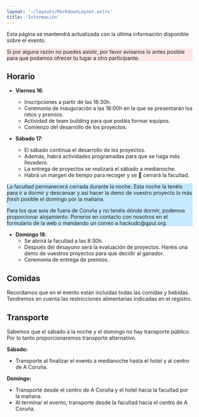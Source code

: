 ```yaml
---
layout: '~/layouts/MarkdownLayout.astro'
title: 'Información'
---
```


Esta página se mantendrá actualizada con la última información disponible sobre el evento.

<div class="px-6 py-1 rounded-lg" style="background-color: #ffe7e7">
    <p>Si por alguna razón no puedes asistir, por favor avísanos lo antes posible para que podamos ofrecer tu lugar a otro participante.</p>
</div>

## Horario

- **Viernes 16**:
  - Inscripciones a partir de las 16:30h.
  - Ceremonia de inauguración a las 18:00h en la que se presentarán los retos y premios.
  - Actividad de team building para que podáis formar equipos.
  - Comienzo del desarrollo de los proyectos.

- **Sábado 17**:
  - El sábado continua el desarrollo de los proyectos.
  - Además, habrá actividades programadas para que se haga más llevadero.
  - La entrega de proyectos se realizará el sábado a medianoche.
  - Habrá un margen de tiempo para recoger y se 🔑 cerrará la facultad.

<div class="px-6 py-1 rounded-lg" style="background-color: #c7e9ff">
    <p>La facultad permanecerá cerrada durante la noche. Esta noche la tenéis para ir a dormir y descansar y así hacer la demo de vuestro proyecto lo más <i>fresh</i> posible el domingo por la mañana.</p>
    <p>Para los que sois de fuera de Coruña y no tenéis dónde dormir, podemos proporcionar alojamiento. Poneros en contacto con nosotros en el formulario de la web o mandando un correo a hackudc@gpul.org.</p>
</div>

- **Domingo 18**:
  - Se abrirá la facultad a las 8:30h.
  - Después del desayuno será la evaluación de proyectos. Haréis una demo de vuestros proyectos para que decidir al ganador.
  - Ceremonia de entrega de premios.

## Comidas

Recordamos que en el evento están incluidas todas las comidas y bebidas. Tendremos en cuenta las restricciones alimentarias indicadas en el registro.

## Transporte

Sabemos que el sábado a la noche y el domingo no hay transporte público. Por lo tanto proporcionaremos transporte alternativo.

**Sábado:**
- Transporte al finalizar el evento a medianoche hasta el hotel y al centro de A Coruña.

**Domingo:**
- Transporte desde el centro de A Coruña y el hotel hacia la facultad por la mañana.
- Al terminar el evento, transporte desde la facultad hacia el centro de A Coruña.
